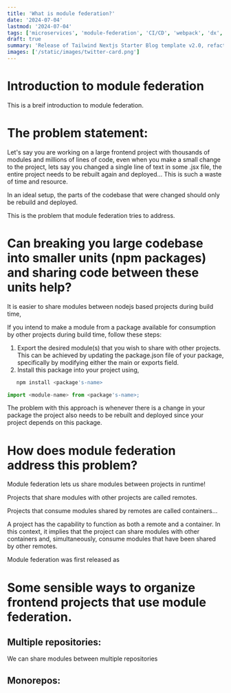 ```yaml
---
title: 'What is module federation?'
date: '2024-07-04'
lastmod: '2024-07-04'
tags: ['microservices', 'module-federation', 'CI/CD', 'webpack', 'dx', 'developer-experience']
draft: true
summary: 'Release of Tailwind Nextjs Starter Blog template v2.0, refactored with Nextjs App directory and React Server Components setup.Discover the new features and how to migrate from V1.'
images: ['/static/images/twitter-card.png']
---
```


# Introduction to module federation

This is a breif introduction to module federation.

# The problem statement:

Let's say you are working on a large frontend project with thousands of modules and millions of lines of code,
even when you make a small change to the project, lets say you changed a single line of text in some .jsx file, the
entire project needs to be rebuilt again and deployed... This is such a waste of time and resource.

In an ideal setup, the parts of the codebase that were changed should only be rebuild and deployed.

This is the problem that module federation tries to address.

# Can breaking you large codebase into smaller units (npm packages) and sharing code between these units help?

It is easier to share modules between nodejs based projects during build time,

If you intend to make a module from a package available for consumption by other projects during build time, follow these steps:

1. Export the desired module(s) that you wish to share with other projects. This can be achieved by updating the package.json file of your package, specifically by modifying either the main or exports field.
2. Install this package into your project using,

```bash
   npm install <package's-name>
```


```js
import <module-name> from <package's-name>;
```

The problem with this approach is whenever there is a change in your package the project also needs to be rebuilt and deployed since your project depends on this
package.

# How does module federation address this problem?

Module federation lets us share modules between projects in runtime!

Projects that share modules with other projects are called remotes.

Projects that consume modules shared by remotes are called containers...

A project has the capability to function as both a remote and a container. In this context, it implies that the project can share modules with other containers and, simultaneously, consume modules that have been shared by other remotes.

Module federation was first released as

# Some sensible ways to organize frontend projects that use module federation.

## Multiple repositories:

We can share modules between multiple repositories

## Monorepos:

